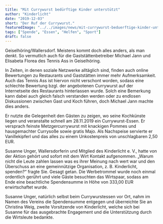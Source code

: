 ```yaml
---
title: "Mit Currywurst bedürftige Kinder unterstützt"
author: "Kinderlicht"
date: "2019-12-03"
short: "Der Ruf der Currywurst."
featuredImage: "../../images/news/mit-currywurst-beduerftige-kinder-unterstuetzt.jpg"
tags: ["Spende", "Essen", "Helfen", "Sport"]
draft: false
---
```

Geiselhöring/Wallersdorf. Meistens kommt doch alles anders, als man denkt. So vermutlich auch für die Gaststättenbetreiber Michael Jann und Elisabeta Florea des Tennis Ass in Geiselhöring.

In Zeiten, in denen soziale Netzwerke alltäglich sind, finden auch online Bewertungen zu Restaurants und Gaststätten immer mehr Aufmerksamkeit. Auch das Tennis Ass ist hiervon nicht verschont worden, sodass eine schlechte Bewertung bzgl. der angebotenen Currywurst auf der Internetseite des Restaurants hinterlassen wurde. Solch eine Bemerkung kann dabei auch gleich falsch verstanden werden oder zu endlosen Diskussionen zwischen Gast und Koch führen, doch Michael Jann machte dies anders.

Er nutzte die Gelegenheit den Gästen zu zeigen, wo seine Kochkünste liegen und veranstalte schnell am 28.11.2019 ein Currywurst-Essen. Er versprach feinste Metzgercurrywurst mit knackigen Pommes und hausgemachter Currysoße sowie gratis Majo. Als Nachspeise servierte er Vanillekipferl und das alles zu einem Unkostenpreis von unschlagbaren 2,50 EUR.

Susanne Unger, Wallersdorferin und Mitglied des Kinderlicht e. V., hatte von der Aktion gehört und sofort mit dem Wirt Kontakt aufgenommen. „Warum nicht die Leute zahlen lassen was es ihrer Meinung nach wert war und den Überschuss an eine gemeinnützige Organisation, z. B. Kinderlicht, spenden?“ fragte Sie. Gesagt getan. Die Werbetrommel wurde noch einmal ordentlich gerührt und viele Gäste besuchten das Wirtspaar, sodass am Ende eine beachtliche Spendensumme in Höhe von 333,00 EUR erwirtschaftet wurde.

Susanne Unger, natürlich selbst beim Currywurstessen vor Ort, nahm im Namen des Vereins die Spendensumme entgegen und überreichte Sie an Christina Weig, zweite Vorsitzende von Kinderlicht, welche sich bei Susanne für das ausgebrachte Engagement und die Unterstützung durch die Wirtsleute bedankte.
